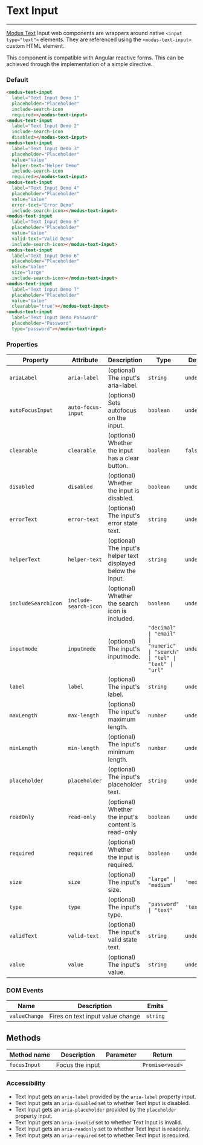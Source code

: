 # Text Input

---

[Modus Text](https://modus.trimble.com/components/inputs/) Input web components are wrappers around native `<input type="text">` elements. They are referenced using the `<modus-text-input>` custom HTML element.

This component is compatible with Angular reactive forms. This can be achieved through the implementation of a simple directive.

### Default

<modus-text-input label="Text Input Demo 1" placeholder="Placeholder" include-search-icon required></modus-text-input>
<modus-text-input label="Text Input Demo 2" include-search-icon disabled></modus-text-input>
<modus-text-input label="Text Input Demo 3" placeholder="Placeholder" value="Value" helper-text="Helper Demo" include-search-icon required></modus-text-input>
<modus-text-input label="Text Input Demo 4" placeholder="Placeholder" value="Value" error-text="Error Demo" include-search-icon></modus-text-input>
<modus-text-input label="Text Input Demo 5" placeholder="Placeholder" value="Value" valid-text="Valid Demo" include-search-icon></modus-text-input>
<modus-text-input label="Text Input Demo 6" placeholder="Placeholder" value="Value" size="large" include-search-icon></modus-text-input>
<modus-text-input label="Text Input Demo 7" placeholder="Placeholder" value="Value" clearable="true"></modus-text-input>
<modus-text-input label="Text Input Demo Password" placeholder="Password" type="password"></modus-text-input>

```html
<modus-text-input
  label="Text Input Demo 1"
  placeholder="Placeholder"
  include-search-icon
  required></modus-text-input>
<modus-text-input
  label="Text Input Demo 2"
  include-search-icon
  disabled></modus-text-input>
<modus-text-input
  label="Text Input Demo 3"
  placeholder="Placeholder"
  value="Value"
  helper-text="Helper Demo"
  include-search-icon
  required></modus-text-input>
<modus-text-input
  label="Text Input Demo 4"
  placeholder="Placeholder"
  value="Value"
  error-text="Error Demo"
  include-search-icon></modus-text-input>
<modus-text-input
  label="Text Input Demo 5"
  placeholder="Placeholder"
  value="Value"
  valid-text="Valid Demo"
  include-search-icon></modus-text-input>
<modus-text-input
  label="Text Input Demo 6"
  placeholder="Placeholder"
  value="Value"
  size="large"
  include-search-icon></modus-text-input>
<modus-text-input
  label="Text Input Demo 7"
  placeholder="Placeholder"
  value="Value"
  clearable="true"></modus-text-input>
<modus-text-input
  label="Text Input Demo Password"
  placeholder="Password"
  type="password"></modus-text-input>
```

### Properties

| Property            | Attribute             | Description                                                   | Type                                                                        | Default     |
| ------------------- | --------------------- | ------------------------------------------------------------- | --------------------------------------------------------------------------- | ----------- |
| `ariaLabel`         | `aria-label`          | (optional) The input's aria-label.                            | `string`                                                                    | `undefined` |
| `autoFocusInput`    | `auto-focus-input`    | (optional) Sets autofocus on the input.                       | `boolean`                                                                   | `undefined` |
| `clearable`         | `clearable`           | (optional) Whether the input has a clear button.              | `boolean`                                                                   | `false`     |
| `disabled`          | `disabled`            | (optional) Whether the input is disabled.                     | `boolean`                                                                   | `undefined` |
| `errorText`         | `error-text`          | (optional) The input's error state text.                      | `string`                                                                    | `undefined` |
| `helperText`        | `helper-text`         | (optional) The input's helper text displayed below the input. | `string`                                                                    | `undefined` |
| `includeSearchIcon` | `include-search-icon` | (optional) Whether the search icon is included.               | `boolean`                                                                   | `undefined` |
| `inputmode`         | `inputmode`           | (optional) The input's inputmode.                             | `"decimal" \| "email" \| "numeric" \| "search" \| "tel" \| "text" \| "url"` | `undefined` |
| `label`             | `label`               | (optional) The input's label.                                 | `string`                                                                    | `undefined` |
| `maxLength`         | `max-length`          | (optional) The input's maximum length.                        | `number`                                                                    | `undefined` |
| `minLength`         | `min-length`          | (optional) The input's minimum length.                        | `number`                                                                    | `undefined` |
| `placeholder`       | `placeholder`         | (optional) The input's placeholder text.                      | `string`                                                                    | `undefined` |
| `readOnly`          | `read-only`           | (optional) Whether the input's content is read-only           | `boolean`                                                                   | `undefined` |
| `required`          | `required`            | (optional) Whether the input is required.                     | `boolean`                                                                   | `undefined` |
| `size`              | `size`                | (optional) The input's size.                                  | `"large" \| "medium"`                                                       | `'medium'`  |
| `type`              | `type`                | (optional) The input's type.                                  | `"password" \| "text"`                                                      | `'text'`    |
| `validText`         | `valid-text`          | (optional) The input's valid state text.                      | `string`                                                                    | `undefined` |
| `value`             | `value`               | (optional) The input's value.                                 | `string`                                                                    | `undefined` |

### DOM Events

| Name          | Description                      | Emits    |
| ------------- | -------------------------------- | -------- |
| `valueChange` | Fires on text input value change | `string` |

## Methods

| Method name  | Description     | Parameter | Return          |
| ------------ | --------------- | --------- | --------------- |
| `focusInput` | Focus the input |           | `Promise<void>` |

### Accessibility

- Text Input gets an `aria-label` provided by the `aria-label` property input.
- Text Input gets an `aria-disabled` set to whether Text Input is disabled.
- Text Input gets an `aria-placeholder` provided by the `placeholder` property input.
- Text Input gets an `aria-invalid` set to whether Text Input is invalid.
- Text Input gets an `aria-readonly` set to whether Text Input is readonly.
- Text Input gets an `aria-required` set to whether Text Input is required.
